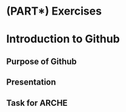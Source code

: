 # (PART\*) Exercises {-}


# Introduction to Github

## Purpose of Github

## Presentation


## Task for ARCHE
